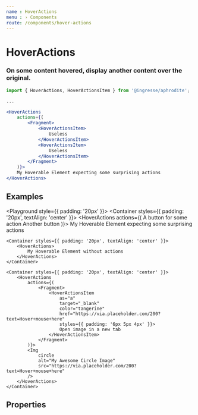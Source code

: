 ```yaml
---
name : HoverActions
menu : › Components
route: /components/hover-actions
---
```



# HoverActions
### On some content hovered, display another content over the original.

```jsx
import { HoverActions, HoverActionsItem } from '@ingresse/aphrodite';

...

<HoverActions
    actions={(
        <Fragment>
            <HoverActionsItem>
                Useless
            </HoverActionsItem>
            <HoverActionsItem>
                Useless
            </HoverActionsItem>
        </Fragment>
    )}>
    My Hoverable Element expecting some surprising actions
</HoverActions>
```


## Examples

<Playground style={{ padding: '20px' }}>
    <Container styles={{ padding: '20px', textAlign: 'center' }}>
        <HoverActions
            actions={(
                <Fragment>
                    <HoverActionsItem color="ocean">
                        A button for some action
                    </HoverActionsItem>
                    <HoverActionsItem>
                        Another button
                    </HoverActionsItem>
                </Fragment>
            )}>
            My Hoverable Element expecting some surprising actions
        </HoverActions>
    </Container>

    <Container styles={{ padding: '20px', textAlign: 'center' }}>
        <HoverActions>
            My Hoverable Element without actions
        </HoverActions>
    </Container>

    <Container styles={{ padding: '20px', textAlign: 'center' }}>
        <HoverActions
            actions={(
                <Fragment>
                    <HoverActionsItem
                        as="a"
                        target="_blank"
                        color="tangerine"
                        href="https://via.placeholder.com/200?text=Hover+mouse+here"
                        styles={{ padding: '6px 5px 4px' }}>
                        Open image in a new tab
                    </HoverActionsItem>
                </Fragment>
            )}>
            <Img
                circle
                alt="My Awesome Circle Image"
                src="https://via.placeholder.com/200?text=Hover+mouse+here"
            />
        </HoverActions>
    </Container>
</Playground>


## Properties

<Props of={HoverActions} />
